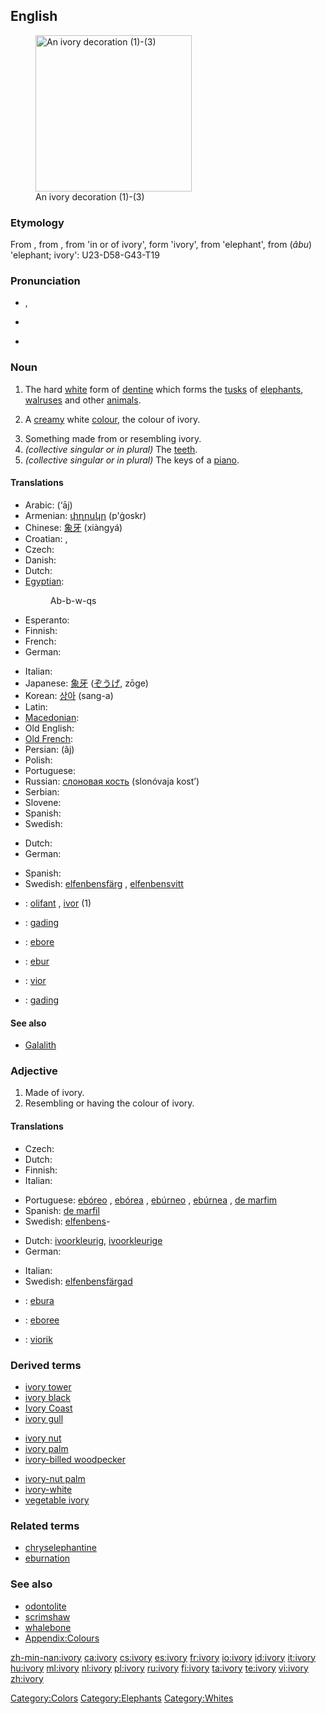 {{wikipedia}}
==English==
[[Image:Ivory_decoration.jpg|thumb|right|250px|An ivory decoration (1)-(3)]]

===Etymology===
From {{etyl|xno}} {{term|ivorie|lang=xno}}, from {{etyl|ONF.}} {{term|ivurie|lang=fro}}, from {{etyl|la}} {{term|eboreus}} 'in or of ivory', form {{term|ebur}} 'ivory', from {{etyl|cop}} {{rfscript|Coptic}} {{term||tr=ebu|sc=Copt|lang=cop}} 'elephant', from {{etyl|egy}} {{term|ȝbw|alt=bw|sc=Egyp}} (''âbu'') 'elephant; ivory': <hiero>U23-D58-G43-T19</hiero>

===Pronunciation===
* {{IPA|/ˈaɪvəri/}}, {{SAMPA|/"aIv(@)ri/}}
* {{audio|En-us-ivory.ogg|Audio (US)}}

* {{hyphenation|i|vo|ry}}

===Noun===
{{en-noun|ivor|ies|-}}

# {{uncountable}} The hard [[white]] form of [[dentine]] which forms the [[tusk]]s of [[elephant]]s, [[walrus]]es and other [[animal]]s.
# {{colour}} A [[cream]]y white [[color|colour]], the colour of ivory.
#: {{color panel|FFFFF0}}
# Something made from or resembling ivory.
# ''(collective singular or in plural)'' The [[teeth]].
# ''(collective singular or in plural)'' The keys of a [[piano]].

====Translations====

{{trans-top|material}}
* Arabic: {{Arab|[[عاج]]}} (‘āj) {{m}}
* Armenian: [[փղոսկր]] (p'ġoskr)
* Chinese: [[象牙]] (xiàngyá)
* Croatian: {{t-|hr|slonovača|f|alt=slònovača}}, {{t-|hr|bjelokost|f|alt=bjȅlokōst}}
* Czech: {{t+|cs|slonovina|f}}
* Danish: {{t+|da|elfenben|n}}
* Dutch: {{t+|nl|ivoor|n}}
* [[Egyptian]]: {{tø|egy|ȝbw|alt=bw|sc=Egyp}}
*: <hiero>Ab-b-w-qs</hiero>
* Esperanto: {{t|eo|eburo}}
* Finnish: {{t+|fi|norsunluu}}
* French: {{t+|fr|ivoire|m}}
* German: {{t+|de|Elfenbein|n}}
{{trans-mid}}
* Italian: {{t+|it|avorio|m}}
* Japanese: [[象牙]] ([[ぞうげ]], zōge)
* Korean: [[상아]] (sang-a)
* Latin: {{t+|la|ebur|n}}
* [[Macedonian]]: {{t|mk|слонова коска|f|tr=slónova kóska}}
* Old English: {{t-|ang|elpendban|n|alt=elpendbān|xs=Old English}}
* [[Old French]]: {{tø|fro|olifan|m}}
* Persian: {{fa-Arab|[[عاج]]}} (âj)
* Polish: {{t+|pl|kość słoniowa|f}}
* Portuguese: {{t+|pt|marfim|m}}
* Russian: [[слоновая кость]] (slonóvaja kost’) {{f}}
* Serbian: {{t-|sr|slonovača|f}}
* Slovene: {{t+|sl|slonovina|f}}
* Spanish: {{t+|es|marfil|m}}
* Swedish: {{t+|sv|elfenben|n}}
{{trans-bottom}}

{{trans-top|colour}}
* Dutch: {{t+|nl|ivoorkleur|f}}
* German: {{t+|de|Elfenbein|n}}
{{trans-mid}}
* Spanish: {{t+|es|ebúrneo}}
* Swedish: [[elfenbensfärg]] {{c}}, [[elfenbensvitt]] {{n}}
{{trans-bottom}}

{{checktrans}}
<!--Remove this section once all of the translations below have been moved into the tables above.-->
* {{ttbc|Breton}}: [[olifant]] {{m}}, [[ivor]] {{m}} (1)
* {{ttbc|Indonesian}}: [[gading]]
* {{ttbc|Interlingua}}: [[ebore]]
* {{ttbc|Latin}}: [[ebur]]
* {{ttbc|Volapük}}: [[vior]]
* {{ttbc|Malay}}: [[gading]]

====See also====
* [[Galalith]]

===Adjective===
{{en-adj|-}}

# Made of ivory.
# Resembling or having the colour of ivory.

====Translations====
{{trans-top|made of ivory}}
* Czech: {{t-|cs|slonovinový|m}}
* Dutch: {{t-|nl|ivoren}}
* Finnish: {{t+|fi|norsunluinen}}
* Italian: {{t+|it|eburneo}}
{{trans-mid}}
* Portuguese: [[ebóreo]] {{m}}, [[ebórea]] {{f}}, [[ebúrneo]] {{m}}, [[ebúrnea]] {{f}}, [[de marfim]]
* Spanish: [[de marfil]]
* Swedish: [[elfenben]]s-
{{trans-bottom}}

{{trans-top|having colour of ivory}}
* Dutch: [[ivoorkleurig]], [[ivoorkleurige]]
* German: {{t+|de|elfenbeinfarben}}
{{trans-mid}}
* Italian: {{t+|it|eburneo}}
* Swedish: [[elfenbensfärgad]]
{{trans-bottom}}

{{checktrans}}
<!--Remove this section once all of the translations below have been moved into the tables above.-->
* {{ttbc|Esperanto}}: [[ebura]]
* {{ttbc|Interlingua}}: [[eboree]]
* {{ttbc|Volapük}}: [[viorik]]

===Derived terms===
{{top3}}
* [[ivory tower]]
* [[ivory black]]
* [[Ivory Coast]]
* [[ivory gull]]
{{mid3}}
* [[ivory nut]]
* [[ivory palm]]
* [[ivory-billed woodpecker]]
{{mid3}}
* [[ivory-nut palm]]
* [[ivory-white]]
* [[vegetable ivory]]
{{bottom}}

===Related terms===
* [[chryselephantine]]
* [[eburnation]]

===See also===
* [[odontolite]]
* [[scrimshaw]]
* [[whalebone]]
* [[Appendix:Colours]]

[[Category:Colors]]
[[Category:Elephants]]
[[Category:Whites]]

[[zh-min-nan:ivory]]
[[ca:ivory]]
[[cs:ivory]]
[[es:ivory]]
[[fr:ivory]]
[[io:ivory]]
[[id:ivory]]
[[it:ivory]]
[[hu:ivory]]
[[ml:ivory]]
[[nl:ivory]]
[[pl:ivory]]
[[ru:ivory]]
[[fi:ivory]]
[[ta:ivory]]
[[te:ivory]]
[[vi:ivory]]
[[zh:ivory]]